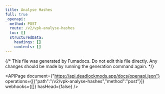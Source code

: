 ---
title: Analyse Hashes
full: true
_openapi:
  method: POST
  route: /v2/vpk-analyse-hashes
  toc: []
  structuredData:
    headings: []
    contents: []
---

{/* This file was generated by Fumadocs. Do not edit this file directly. Any changes should be made by running the generation command again. */}

<APIPage document={"https://api.deadlockmods.app/docs/openapi.json"} operations={[{"path":"/v2/vpk-analyse-hashes","method":"post"}]} webhooks={[]} hasHead={false} />